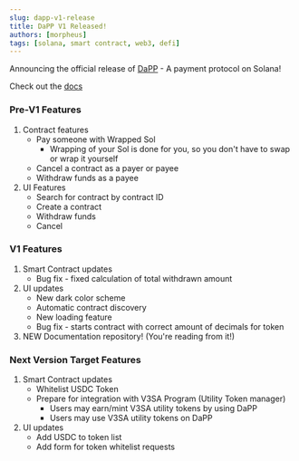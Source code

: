 ```yaml
---
slug: dapp-v1-release
title: DaPP V1 Released!
authors: [morpheus]
tags: [solana, smart contract, web3, defi]
---
```


Announcing the official release of [DaPP](https://www.dapp.v3sa.finance/) - A payment protocol on Solana!

Check out the [docs](https://docs.v3sa.finance/docs/dapp/getting-started)

### Pre-V1 Features

1. Contract features
   - Pay someone with Wrapped Sol
     - Wrapping of your Sol is done for you, so you don't have to swap or wrap it yourself
   - Cancel a contract as a payer or payee
   - Withdraw funds as a payee
2. UI Features
   - Search for contract by contract ID
   - Create a contract
   - Withdraw funds
   - Cancel

### V1 Features

1. Smart Contract updates
   - Bug fix - fixed calculation of total withdrawn amount
2. UI updates
   - New dark color scheme
   - Automatic contract discovery
   - New loading feature
   - Bug fix - starts contract with correct amount of decimals for token
3. NEW Documentation repository! (You're reading from it!)

### Next Version Target Features

1. Smart Contract updates
   - Whitelist USDC Token
   - Prepare for integration with V3SA Program (Utility Token manager)
     - Users may earn/mint V3SA utility tokens by using DaPP
     - Users may use V3SA utility tokens on DaPP
2. UI updates
   - Add USDC to token list
   - Add form for token whitelist requests
